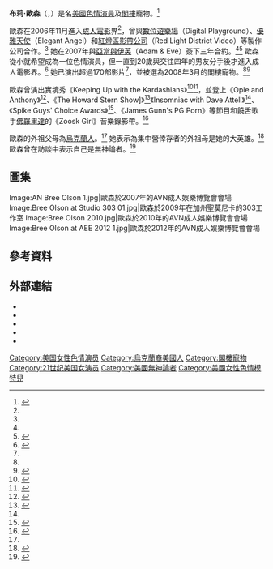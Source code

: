 {{Adult bio
| name            = 布莉·歐森<br />Bree Olson
| gender          = female
| image           = [[File:Bree_Olson_at_AVN_Adult_Entertainment_Expo_2012_2.jpg|200px]]
| caption         = 歐森於2012年的[[成人影帶新聞成人娛樂博覽會|AVN成人娛樂博覽會]]會場
| birth_name      =
| birth           = {{Birth date and age|1986|10|7}}<ref name=iafd>{{cite web|url=http://www.iafd.com/person.rme/perfid=BreeOlson/gender=f|title=Bree Olson|publisher=IAFD|accessdate=2009-10-28|archive-date=2018-10-13|archive-url=https://web.archive.org/web/20181013132414/http://www.iafd.com/person.rme/perfid=BreeOlson/gender=f|dead-url=no}}</ref>
| location        = {{USA}}[[德克薩斯州|德州]][[休士頓|休士頓]]<ref name=iafd/>
| death_date      =
| death_place     =
| spouse          =
| height          = {{height|ft=5|in=3}}<ref name=iafd/>
| weight          =
| measurements    = 32D-25-35<ref name=iafd/>
| eye_color       = 棕色
| hair_color      = 金色
| skin_color      =
| blood           =
| ethnicity       = [[烏克蘭裔美國人|烏克蘭裔美國人]]<ref name=aboutme>{{cite web |url=http://breeolson.com/MCE/bree/0/aboutme |title=breeolson.com; About Me |publisher=Breeolson.com |date= |accessdate=2010-02-21 |deadurl=yes |archiveurl=https://www.webcitation.org/69bRjKmvc?url=http://breeolson.com/MCE/bree/0/aboutme |archivedate=2012年8月1日 |df= }}</ref>
| alias           = Bree Olsen
| number_of_films = 179 (per IAFD)
| homepage        = http://www.breeolson.com
| imdb            = 2510013
| iafd            = BreeOlson
| egafd           =
| bgafd           =
| afdb            = 44222
| eurobabeindex   =
| spelling        = <!-- US for color, UK for colour -->
}}
'''布莉·歐森'''（{{lang-en|Bree Olson}}，{{bd|1986年|10月7日||}}）是名[[美國|美國]][[色情演員|色情演員]]及[[閣樓_(雜誌)|閣樓]]寵物。<ref name=PenthouseMagazine>{{cite web | url=http://www.penthousemagazine.com | title=Penthouse Magazine | accessdate=2020-10-08 | archive-date=2015-05-11 | archive-url=https://web.archive.org/web/20150511164937/http://penthousemagazine.com/ | dead-url=yes }}</ref>

歐森在2006年11月進入[[成人電影|成人電影]]界<ref name=Signs/>，曾與[[數位遊樂場|數位遊樂場]]（Digital Playground）、[[優雅天使|優雅天使]]（Elegant Angel）和[[紅燈區影帶公司|紅燈區影帶公司]]（Red Light District Video）等製作公司合作。<ref name=aboutme/> 她在2007年與[[亞當與伊芙|亞當與伊芙]]（Adam & Eve）簽下三年合約。<ref name=Signs/><ref>{{cite web|url=http://business.avn.com/articles/Bree-Olson-Splits-With-Adam-Eve-409845.html|title=Bree Olson Splits With Adam & Eve|last=Peter Warren|date=2010-08-27|work=AVN|accessdate=28 August 2010|archive-date=2012-08-01|archive-url=https://www.webcitation.org/69bRkiw7e?url=http://business.avn.com/articles/Bree-Olson-Splits-With-Adam-Eve-409845.html|dead-url=no}}</ref> 歐森從小就希望成為一位色情演員，但一直到20歲與交往四年的男友分手後才進入成人電影界。<ref name=Signs>{{cite web|url=http://www.avn.com/performer/articles/28932.html|title=Adam & Eve Signs Bree Olson|author=David Sullivan|date=2007-07-23|work=[[成人影帶新聞|成人影帶新聞]]|accessdate=2008-12-04|archive-date=2008-06-12|archive-url=https://web.archive.org/web/20080612183002/http://www.avn.com/performer/articles/28932.html|dead-url=no}}</ref> 她已演出超過170部影片<ref name=iafd/>，並被選為2008年3月的閣樓寵物。<ref name=PenthouseMagazine /><ref>{{cite web |url=http://www.avn.com/porn-stars/64743.html |title=Bree Olson |publisher=AVN |date=2008-02-06 |accessdate=2010-02-21 |deadurl=yes |archiveurl=https://web.archive.org/web/20090905230737/http://www.avn.com/porn-stars/64743.html |archivedate=2009-09-05 }}</ref>

歐森曾演出實境秀《Keeping Up with the Kardashians》<ref>{{cite web|author=Published 12/18/07 by |url=http://www.dotspotter.com/news/536303_Did_the_Kardashians_Hire_a_Porn_Star_Nanny |title=Did the Kardashians Hire a Porn Star Nanny? |publisher=Dotspotter.com |date= |accessdate=2010-02-21 |deadurl=yes |archiveurl=https://web.archive.org/web/20081205022806/http://www.dotspotter.com/news/536303_Did_the_Kardashians_Hire_a_Porn_Star_Nanny |archivedate=2008-12-05 }}</ref><ref>{{Cite web |url=http://www.imdb.com/title/tt1122731/ |title=Keeping Up with the Kardashians, Managing Mom |accessdate=2010-09-20 |archive-date=2014-12-12 |archive-url=https://web.archive.org/web/20141212131747/http://www.imdb.com/title/tt1122731/ |dead-url=no }}</ref>，並登上《Opie and Anthony》<ref>{{cite web |url=http://www.foundrymusic.com/opieanthony/displayheadline.cfm/id/12953/page/show_headline_number_12953.html |title=Bree Olson and Kayden Kross return |date=2008-09-11 |publisher=foundrymusic.com |accessdate=2008-12-04 |archive-date=2015-05-10 |archive-url=https://web.archive.org/web/20150510164112/http://www.foundrymusic.com/opieanthony/displayheadline.cfm/id/12953/page/show_headline_number_12953.html |dead-url=no }}</ref>、《The Howard Stern Show]》<ref>{{cite web|url=http://www.howardstern.com/rundown.hs?d=1191988800|title=Does Age Matter?|date=2007-10-27|publisher=howardstern.com|accessdate=2008-12-04|archive-date=2013-03-21|archive-url=https://web.archive.org/web/20130321222917/http://howardstern.com/rundown.hs?d=1191988800|dead-url=yes}}</ref>《Insomniac with Dave Attell》<ref name=ReSigns/>、《Spike Guys' Choice Awards》<ref name=ReSigns>{{cite web|url=http://business.avn.com/articles/36155.html|title=Adam & Eve Re-Signs Bree Olson|date=2009-08-24|work=[[成人影帶新聞|成人影帶新聞]]|accessdate=2009-10-28|archive-date=2009-08-28|archive-url=https://web.archive.org/web/20090828015301/http://business.avn.com/articles/36155.html|dead-url=no}}</ref>、《James Gunn's PG Porn》等節目和饒舌歌手[[Flo_Rida|佛羅里達]]的《Zoosk Girl》音樂錄影帶。<ref>{{cite web|url=http://business.avn.com/articles/37922.html|title=Bree Olson Stars in Flo Rida-T Pain Music Video|date=2010-05-03|publisher=AVN.com|accessdate=2010-05-04|archive-date=2012-08-01|archive-url=https://www.webcitation.org/69bRnzDB9?url=http://business.avn.com/articles/Bree-Olson-Stars-in-Flo-Rida-T-Pain-Music-Video-395530.html|dead-url=no}}</ref>

歐森的外祖父母為[[烏克蘭人|烏克蘭人]]。<ref name=aboutme/> 她表示為集中營倖存者的外祖母是她的大英雄。<ref>{{cite web |url=http://www.xrentdvd.com/Porn_Star_Interviews/Bree_Olson.html |title=Bree Olson Interview |publisher=Xrentdvd.com |date=2007-01-25 |accessdate=2010-02-21 |archive-date=2015-05-21 |archive-url=https://web.archive.org/web/20150521120120/http://www.xrentdvd.com/Porn_Star_Interviews/Bree_Olson.html |dead-url=yes }}</ref> 歐森曾在訪談中表示自己是無神論者。<ref>{{cite web|url= http://www.lukeisback.com/stars/stars/bree_olson.htm|title= Bree Olson Interview|accessdate= 2008-03-18|publisher= lukeisback.com|archive-date= 2012-07-28|archive-url= https://web.archive.org/web/20120728213904/http://lukeisback.com/stars/stars/bree_olson.htm|dead-url= no}}</ref>

==圖集==
<gallery>
Image:AN Bree Olson 1.jpg|歐森於2007年的AVN成人娛樂博覽會會場
Image:Bree Olson at Studio 303 01.jpg|歐森於2009年在加州聖莫尼卡的303工作室
Image:Bree Olson 2010.jpg|歐森於2010年的AVN成人娛樂博覽會會場
Image:Bree Olson at AEE 2012 1.jpg|歐森於2012年的AVN成人娛樂博覽會會場
</gallery>

==參考資料==
{{reflist|30em}}

==外部連結==
{{Commons category|Bree Olson}}
* {{official|http://www.breeolson.com/}}
* {{MySpace|breeolson9}}
* {{twitter|breeolson}}
* {{facebook|OfficialBreeOlson}}
* {{instagram|breeolson}}

{{DEFAULTSORT:Olson, Bree}}
[[Category:美国女性色情演员|Category:美国女性色情演员]]
[[Category:烏克蘭裔美國人|Category:烏克蘭裔美國人]]
[[Category:閣樓寵物|Category:閣樓寵物]]
[[Category:21世纪美国女演员|Category:21世纪美国女演员]]
[[Category:美國無神論者|Category:美國無神論者]]
[[Category:美國女性色情模特兒|Category:美國女性色情模特兒]]